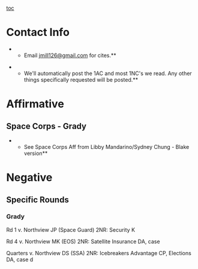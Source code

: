 [[toc]]
=Contact Info= 

**Email [[mailto:jmill126@gmail.com|jmill126@gmail.com]] for cites.**

**We'll automatically post the 1AC and most 1NC's we read. Any other things specifically requested will be posted.**

=Affirmative= 
==Space Corps - Grady== 
**See Space Corps Aff from Libby Mandarino/Sydney Chung - Blake version**
=Negative= 
==Specific Rounds== 
===Grady=== 

Rd 1 v. Northview JP (Space Guard)
2NR: Security K

Rd 4 v. Northview MK (EOS)
2NR: Satellite Insurance DA, case

Quarters v. Northview DS (SSA)
2NR: Icebreakers Advantage CP, Elections DA, case d